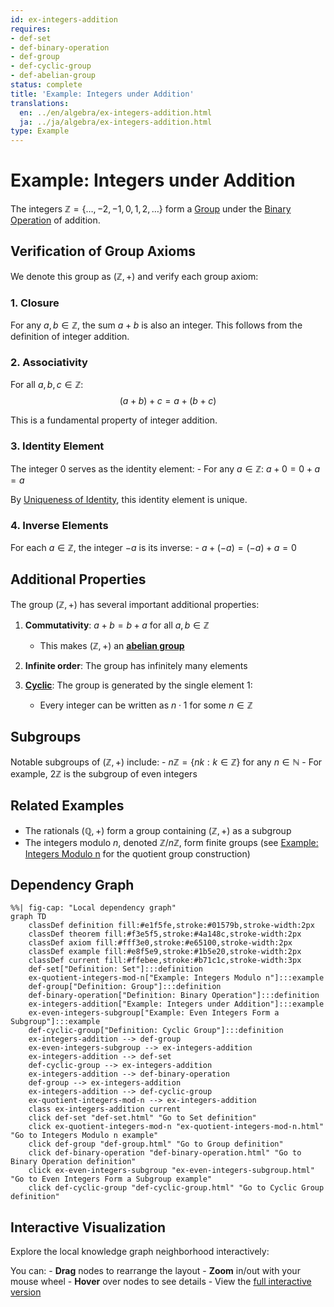 ```yaml
---
id: ex-integers-addition
requires:
- def-set
- def-binary-operation
- def-group
- def-cyclic-group
- def-abelian-group
status: complete
title: 'Example: Integers under Addition'
translations:
  en: ../en/algebra/ex-integers-addition.html
  ja: ../ja/algebra/ex-integers-addition.html
type: Example
---
```


# Example: Integers under Addition {#ex-integers-addition}

The integers $\mathbb{Z} = \{\ldots, -2, -1, 0, 1, 2, \ldots\}$ form a [Group](def-group.qmd) under the [Binary Operation](def-binary-operation.qmd) of addition.

## Verification of Group Axioms

We denote this group as $(\mathbb{Z}, +)$ and verify each group axiom:

### 1. Closure

For any $a, b \in \mathbb{Z}$, the sum $a + b$ is also an integer. This follows from the definition of integer addition.

### 2. Associativity

For all $a, b, c \in \mathbb{Z}$:
$$(a + b) + c = a + (b + c)$$

This is a fundamental property of integer addition.

### 3. Identity Element

The integer $0$ serves as the identity element:
- For any $a \in \mathbb{Z}$: $a + 0 = 0 + a = a$

By [Uniqueness of Identity](thm-unique-identity.qmd), this identity element is unique.

### 4. Inverse Elements

For each $a \in \mathbb{Z}$, the integer $-a$ is its inverse:
- $a + (-a) = (-a) + a = 0$

## Additional Properties

The group $(\mathbb{Z}, +)$ has several important additional properties:

1. **Commutativity**: $a + b = b + a$ for all $a, b \in \mathbb{Z}$
   - This makes $(\mathbb{Z}, +)$ an **[abelian group](def-abelian-group.qmd)**

2. **Infinite order**: The group has infinitely many elements

3. **[Cyclic](def-cyclic-group.qmd)**: The group is generated by the single element $1$:
   - Every integer can be written as $n \cdot 1$ for some $n \in \mathbb{Z}$

## Subgroups

Notable subgroups of $(\mathbb{Z}, +)$ include:
- $n\mathbb{Z} = \{nk : k \in \mathbb{Z}\}$ for any $n \in \mathbb{N}$
- For example, $2\mathbb{Z}$ is the subgroup of even integers

## Related Examples

- The rationals $(\mathbb{Q}, +)$ form a group containing $(\mathbb{Z}, +)$ as a subgroup
- The integers modulo $n$, denoted $\mathbb{Z}/n\mathbb{Z}$, form finite groups (see [Example: Integers Modulo n](ex-quotient-integers-mod-n.qmd) for the quotient group construction)

## Dependency Graph

```mermaid
%%| fig-cap: "Local dependency graph"
graph TD
    classDef definition fill:#e1f5fe,stroke:#01579b,stroke-width:2px
    classDef theorem fill:#f3e5f5,stroke:#4a148c,stroke-width:2px
    classDef axiom fill:#fff3e0,stroke:#e65100,stroke-width:2px
    classDef example fill:#e8f5e9,stroke:#1b5e20,stroke-width:2px
    classDef current fill:#ffebee,stroke:#b71c1c,stroke-width:3px
    def-set["Definition: Set"]:::definition
    ex-quotient-integers-mod-n["Example: Integers Modulo n"]:::example
    def-group["Definition: Group"]:::definition
    def-binary-operation["Definition: Binary Operation"]:::definition
    ex-integers-addition["Example: Integers under Addition"]:::example
    ex-even-integers-subgroup["Example: Even Integers Form a Subgroup"]:::example
    def-cyclic-group["Definition: Cyclic Group"]:::definition
    ex-integers-addition --> def-group
    ex-even-integers-subgroup --> ex-integers-addition
    ex-integers-addition --> def-set
    def-cyclic-group --> ex-integers-addition
    ex-integers-addition --> def-binary-operation
    def-group --> ex-integers-addition
    ex-integers-addition --> def-cyclic-group
    ex-quotient-integers-mod-n --> ex-integers-addition
    class ex-integers-addition current
    click def-set "def-set.html" "Go to Set definition"
    click ex-quotient-integers-mod-n "ex-quotient-integers-mod-n.html" "Go to Integers Modulo n example"
    click def-group "def-group.html" "Go to Group definition"
    click def-binary-operation "def-binary-operation.html" "Go to Binary Operation definition"
    click ex-even-integers-subgroup "ex-even-integers-subgroup.html" "Go to Even Integers Form a Subgroup example"
    click def-cyclic-group "def-cyclic-group.html" "Go to Cyclic Group definition"
```

## Interactive Visualization

Explore the local knowledge graph neighborhood interactively:

::: {.graph-viz data-id="ex-integers-addition" data-width="700" data-height="500"}
:::

You can:
- **Drag** nodes to rearrange the layout
- **Zoom** in/out with your mouse wheel
- **Hover** over nodes to see details
- View the [full interactive version](../../output/interactive/ex-integers-addition.html){target="_blank"}
